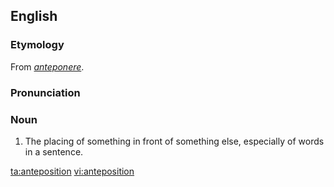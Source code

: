 ==English==
===Etymology===
From {{L.}} ''[[anteponere]]''.

===Pronunciation===
{{IPA|/æntɪpəˈzɪʃən/}}

===Noun===
{{en-noun}}

# {{rare}} The placing of something in front of something else, especially of words in a sentence.

[[ta:anteposition]]
[[vi:anteposition]]